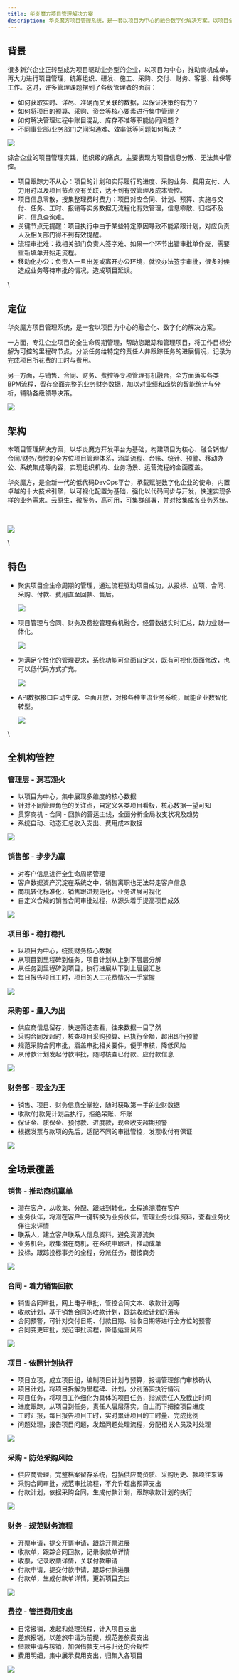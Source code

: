 ```yaml
---
title: 华炎魔方项目管理解决方案
description: 华炎魔方项目管理系统，是一套以项目为中心的融合数字化解决方案。以项目全生命周期管理为基础，通过BPM引擎推动项目全过程的规范与高效管理。有机融合了销售、合同、财务、费控等管理，留存全面、完整的业财数据资产。提供AI智能统计、分析项目业绩与发展趋势，助力项目驱动型企业的数字化转型。
---
```


## 背景

很多新兴企业正转型成为项目驱动业务型的企业，以项目为中心，推动商机成单，再大力进行项目管理，统筹组织、研发、施工、采购、交付、财务、客服、维保等工作。这时，许多管理课题摆到了各级管理者的面前：

* 如何获取实时、详尽、准确而又关联的数据，以保证决策的有力？
* 如何将项目的预算、采购、资金等核心要素进行集中管理？
* 如何解决管理过程中账目混乱、库存不准等职能协同问题？
* 不同事业部/业务部门之间沟通难、效率低等问题如何解决？

 ![](https://console.steedos.cn/api/files/images/635628896f5764003e50f3f1)

综合企业的项目管理实践，组织级的痛点，主要表现为项目信息分散、无法集中管控。

* 项目跟踪力不从心：项目的计划和实际履行的进度、采购业务、费用支付、人力用时以及项目节点没有关联，达不到有效管理及成本管控。
* 项目信息零散，搜集整理费时费力：项目对应合同、计划、预算、实施与交付、任务、工时、报销等实务数据无流程化有效管理，信息零散、归档不及时，信息查询难。
* 关键节点无提醒：项目执行中由于某些特定原因导致不能紧跟计划，对应负责人及相关部门得不到有效提醒。
* 流程审批难：找相关部门负责人签字难、如果一个环节出错审批单作废，需要重新填单开始走流程。
* 移动化办公：负责人一旦出差或离开办公环境，就没办法签字审批，很多时候造成业务等待审批的情况，造成项目延误。

\
## 定位

华炎魔方项目管理系统，是一套以项目为中心的融合化、数字化的解决方案。

一方面，专注企业项目的全生命周期管理，帮助您跟踪和管理项目，将工作目标分解为可控的里程碑节点，分派任务给特定的责任人并跟踪任务的进展情况，记录为完成项目所花费的工时与费用。

另一方面，与销售、合同、财务、费控等专项管理有机融合，全方面落实各类BPM流程，留存全面完整的业务财务数据，加以对业绩和趋势的智能统计与分析，辅助各级领导决策。

 ![](https://console.steedos.cn/api/files/images/63562b0b6f5764003e50f3f3)

## 架构

本项目管理解决方案，以华炎魔方开发平台为基础，构建项目为核心、融合销售/合同/财务/费控的全方位项目管理体系，涵盖流程、台账、统计、预警、移动办公、系统集成等内容，实现组织机构、业务场景、运营流程的全面覆盖。

华炎魔方，是全新一代的低代码DevOps平台，承载赋能数字化企业的使命，内置卓越的十大技术引擎，以可视化配置为基础，强化以代码同步与开发，快速实现多样的业务需求。云原生，微服务，高可用，可集群部署，并对接集成各业务系统。

\
\
 ![](https://console.steedos.cn/api/files/images/635628346f5764003e50f3f0)

\
## 特色

* 聚焦项目全生命周期的管理，通过流程驱动项目成功，从投标、立项、合同、采购、付款、费用直至回款、售后。

   ![](https://console.steedos.cn/api/files/images/6368da656f5764003e510366)
* 项目管理与合同、财务及费控管理有机融合，经营数据实时汇总，助力业财一体化。

   ![](https://console.steedos.cn/api/files/images/6368d7626f5764003e510361)
* 为满足个性化的管理要求，系统功能可全面自定义，既有可视化页面修改，也可以低代码方式扩充。

   ![](https://console.steedos.cn/api/files/images/6368d64c6f5764003e51035d)
* API数据接口自动生成、全面开放，对接各种主流业务系统，赋能企业数智化转型。

   ![](https://console.steedos.cn/api/files/images/6368d6006f5764003e51035c)

\
## 全机构管控

### 管理层 - 洞若观火

* 以项目为中心，集中展现多维度的核心数据
* 针对不同管理角色的关注点，自定义各类项目看板，核心数据一望可知
* 贯穿商机 - 合同 - 回款的营运主线，全面分析全局收支状况及趋势
* 系统自动、动态汇总收入支出、费用成本数据

 ![](https://console.steedos.cn/api/files/images/63564ebd6f5764003e50f422)

### 销售部 - 步步为赢

* 对客户信息进行全生命周期管理
* 客户数据资产沉淀在系统之中，销售离职也无法带走客户信息
* 商机转化标准化，销售跟进规范化，业务进展可视化
* 自定义合规的销售合同审批过程，从源头着手提高项目成效

 ![](https://console.steedos.cn/api/files/images/635651be6f5764003e50f424)

### 项目部 - 稳打稳扎

* 以项目为中心，统揽财务核心数据
* 从项目到里程碑到任务，项目计划从上到下层层分解
* 从任务到里程碑到项目，执行进展从下到上层层汇总
* 每日报告项目工时，项目的人工花费情况一手掌握

 ![](https://console.steedos.cn/api/files/images/63565a346f5764003e50f427)

### 采购部 - 量入为出

* 供应商信息留存，快速筛选查看，往来数据一目了然
* 采购合同发起时，核查项目采购预算、已执行金额，超出即行预警
* 规范采购合同审批，涵盖审批相关要件，便于审核，降低风险
* 从付款计划发起付款审批，随时核查已付款、应付款信息

 ![](https://console.steedos.cn/api/files/images/63565c5e6f5764003e50f42a)

### 财务部 - 现金为王

* 销售、项目、财务信息全掌控，随时获取第一手的业财数据
* 收款/付款先计划后执行，拒绝呆账、坏账
* 保证金、质保金、预付款、进度款，现金收支超期预警
* 根据发票与款项的先后，适配不同的审批管控，发票收付有保证

 ![](https://console.steedos.cn/api/files/images/63565ea76f5764003e50f42b)

## 全场景覆盖

### 销售 - 推动商机赢单

* 潜在客户，从收集、分配、跟进到转化，全程追溯潜在客户
* 业务伙伴，将潜在客户一键转换为业务伙伴，管理业务伙伴资料，查看业务伙伴往来详情
* 联系人，建立客户联系人信息资料，避免资源流失
* 业务机会，收集潜在商机，在系统中跟进，推动成单
* 投标，跟踪投标事务的全程，分派任务，衔接商务

 ![](https://console.steedos.cn/api/files/images/636230506f5764003e50fd59)

### 合同 - 着力销售回款

* 销售合同审批，网上电子审批，管控合同文本、收款计划等
* 收款计划，基于销售合同的收款计划，跟踪收款计划的落实
* 合同预警，可针对交付日期、付款日期、验收日期等进行全方位的预警
* 合同变更审批，规范审批流程，降低运营风险

 ![](https://console.steedos.cn/api/files/images/636230256f5764003e50fd58)

### 项目 - 依照计划执行

* 项目立项，成立项目组，编制项目计划与预算，报请管理部门审核确认
* 项目计划，将项目拆解为里程碑、计划，分别落实执行情况
* 项目任务，将项目工作细化为具体的项目任务，指派责任人及截止时间
* 进度跟踪，从项目到任务，责任人层层落实，自上而下把控项目进度
* 工时汇报，每日报告项目工时，实时累计项目的工时量、完成比例
* 问题处理，报告项目问题，发起问题处理流程，分配相关人员及时处理

 ![](https://console.steedos.cn/api/files/images/636237186f5764003e50fd63)

### 采购 - 防范采购风险

* 供应商管理，完整档案留存系统，包括供应商资质、采购历史、款项往来等
* 采购合同审批，规范审批流程，不允许超出预算支出
* 付款计划，依据采购合同，生成付款计划，跟踪收款计划的执行

 ![](https://console.steedos.cn/api/files/images/6362310a6f5764003e50fd5b)

### 财务 - 规范财务流程

* 开票申请，提交开票申请，跟踪开票进展
* 收款单，跟踪合同回款，记录收款单详情
* 收票，记录收票详情，关联付款申请
* 付款申请，提交付款申请，跟踪付款进展
* 付款单，生成付款单详情，更新项目支出

 ![](https://console.steedos.cn/api/files/images/6362312e6f5764003e50fd5c)

### 费控 - 管控费用支出

* 日常报销，发起和处理流程，计入项目支出
* 差旅报销，以差旅申请为前提，规范差旅费支出
* 借款申请与核销，加强借款支出与归还的合规性
* 费用明细，集中展示费用支出，归集入各项目

 ![](https://console.steedos.cn/api/files/images/636239a26f5764003e50fd64)